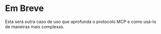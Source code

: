 # Em Breve

Esta será outra caso de uso que aprofunda o protocolo MCP e como usá-lo de maneiras mais complexas.
